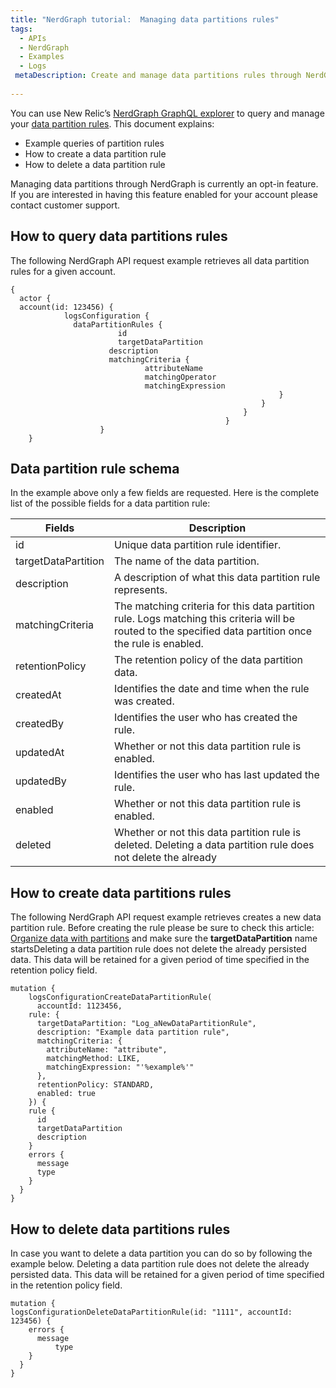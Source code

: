 ```yaml
---
title: "NerdGraph tutorial:  Managing data partitions rules"
tags:
  - APIs
  - NerdGraph
  - Examples
  - Logs
 metaDescription: Create and manage data partitions rules through NerdGRaph
  
---
```


You can use New Relic’s [NerdGraph GraphQL explorer](https://api.newrelic.com/graphiql) to query and manage your [data partition rules](https://docs.newrelic.com/docs/logs/log-management/ui-data/data-partitions/). This document explains:

- Example queries of partition rules
- How to create a data partition rule
- How to delete a data partition rule 

<Callout variant="important">
Managing data partitions through NerdGraph is currently an opt-in feature. If you are interested in having this feature enabled for your account please contact customer support.
</Callout>

## How to query data partitions rules


The following  NerdGraph API request  example retrieves all data partition rules for a given account. 

```
{
  actor {
  account(id: 123456) {
			logsConfiguration {
			  dataPartitionRules { 
						id 
						targetDataPartition
					  description
					  matchingCriteria {
							  attributeName
							  matchingOperator
							  matchingExpression
															}
														}
													}
												}
					}
	}
```
## Data partition rule schema

In the example above only a few fields are requested. Here is the complete list of the possible fields for a data partition rule: 

<table>
  <thead>
    <tr>
      <th style={{ width: "150px" }}>
        Fields
      </th>
      <th>
        Description
      </th>
    </tr>
  </thead>

  <tbody>
<tr><td>id </td><td> Unique data partition rule identifier.</td></tr>
<tr><td>targetDataPartition</td><td>The name of the data partition.</td></tr>
<tr><td>description	</td> <td>A description of what this data partition rule represents.</td></tr>
<tr><td>matchingCriteria</td> <td>The matching criteria for this data partition rule. Logs matching this criteria will be routed to the specified data partition once the rule is enabled.</td></tr>
<tr><td>retentionPolicy</td> <td>The retention policy of the data partition data.</td></tr>
<tr><td>createdAt</td> <td> Identifies the date and time when the rule was created.</td></tr>
<tr><td>createdBy</td> <td> Identifies the user who has created the rule.</td></tr>
<tr><td>updatedAt</td> <td> Whether or not this data partition rule is enabled.</td></tr>
<tr><td>updatedBy</td> <td> Identifies the user who has last updated the rule.</td></tr>
<tr><td>enabled</td> <td> Whether or not this data partition rule is enabled.</td></tr>
<tr><td>deleted</td> <td> Whether or not this data partition rule is deleted. Deleting a data partition rule does not delete the already</td></tr>
    
  </tbody>
</table>

## How to create data partitions rules

The following  NerdGraph API request example retrieves creates a new data partition rule. Before creating the rule please be sure to check this article: [Organize data with partitions](https://docs.newrelic.com/docs/logs/log-management/ui-data/data-partitions/) and make sure the **targetDataPartition** name startsDeleting a data partition rule does not delete the already persisted data. This data will be retained for a given period of time specified in the retention policy field.

```
mutation {
	logsConfigurationCreateDataPartitionRule(
	  accountId: 1123456,
    rule: {
      targetDataPartition: "Log_aNewDataPartitionRule",
      description: "Example data partition rule",
      matchingCriteria: {
        attributeName: "attribute",
        matchingMethod: LIKE,
        matchingExpression: "'%example%'"
      },
      retentionPolicy: STANDARD,
      enabled: true
    }) {
   	rule {
      id
      targetDataPartition
      description
    }
    errors {
      message
      type
    }
  }
}
```

## How to delete data partitions rules

In case you want to delete a data partition you can do so by following the example below. Deleting a data partition rule does not delete the already persisted data. This data will be retained for a given period of time specified in the retention policy field.

```
mutation {
logsConfigurationDeleteDataPartitionRule(id: "1111", accountId: 123456) {
    errors {
      message
		  type
    }
  }
}
```
